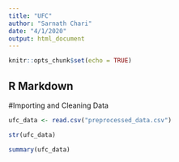 ```yaml
---
title: "UFC"
author: "Sarnath Chari"
date: "4/1/2020"
output: html_document
---
```


```r
knitr::opts_chunk$set(echo = TRUE)
```

## R Markdown


#Importing and Cleaning Data

```r
ufc_data <- read.csv("preprocessed_data.csv")

str(ufc_data)

summary(ufc_data)
```

